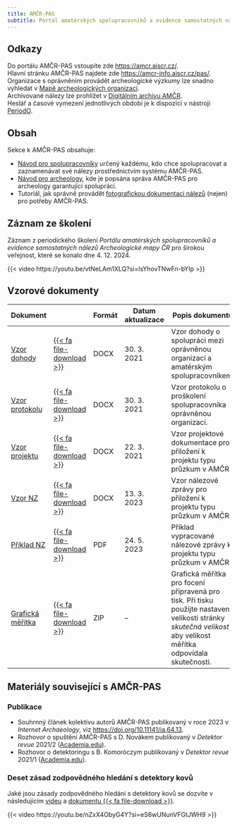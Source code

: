 ```yaml
---
title: AMČR-PAS
subtitle: Portál amatérských spolupracovníků a evidence samostatných nálezů AMČR
---
```


::: {.callout-note}

## Odkazy

Do portálu AMČR-PAS vstoupíte zde [https://amcr.aiscr.cz/](https://amcr.aiscr.cz/){.external}.  
Hlavní stránku AMČR-PAS najdete zde [https://amcr-info.aiscr.cz/pas/](https://amcr-info.aiscr.cz/pas/){.external}.  
Organizace s oprávněním provádět archeologické výzkumy lze snadno vyhledat v [Mapě archeologických organizací](https://oao.aiscr.cz/){.external}.  
Archivované nálezy lze prohlížet v [Digitálním archivu AMČR](https://digiarchiv.aiscr.cz/results?entity=samostatny_nalez){.external}.  
Heslář a časové vymezení jednotlivých období je k dispozici v nástroji [PeriodO](http://n2t.net/ark:/99152/p0wctqt){.external}.  

:::

::: {.callout-important}

## Obsah

Sekce k AMČR-PAS obsahuje:

- [Návod pro spolupracovníky](amater.qmd) určený každému, kdo chce spolupracovat a zaznamenávat své nálezy prostřednictvím systému AMČR-PAS.
- [Návod pro archeology](archeolog.qmd), kde je popsána správa AMČR-PAS pro archeology garantující spolupráci.
- Tutoriál, jak správně provádět [fotografickou dokumentaci nálezů](foto.qmd) (nejen) pro potřeby AMČR-PAS.

:::


## Záznam ze školení

Záznam z periodického školení *Portálu amatérských spolupracovníků a evidence samostatných nálezů Archeologické mapy ČR* pro širokou veřejnost, které se konalo dne 4. 12. 2024. 

{{< video https://youtu.be/vtNeLAm1XLQ?si=lsYhovTNwFn-bYIp >}}

<!-- ## Periodická školení 

Archeologické ústavy AV ČR v Praze a Brně provádějí periodická online školení k systému AMČR-PAS. Registrovat se lze na následujícím [odkazu](https://forms.gle/Hkoygb6GgTueC7HeA){.external}.

Školení se zabývá dvěma oblastmi: 

1. metodika spolupráce a její zákonný rámec, vč. základních pravidel působení hledače v terénu; 
2. fungování portálu AMČR-PAS a způsob jeho využití z pohledu uživatele. 

Následuje vždy diskuse na základě pokládaných dotazů. Školení je určeno primárně pro širokou veřejnost, vítáni jsou však i odborní pracovníci v archeologii a památkové péči. Přesné datum školení bude stanoveno vždy v několikatýdenním předstihu na základě projeveného zájmu (obvykle ve čtvrtletních až pololetních cyklech). Před setkáním Vám na uvedený email zašleme další informace o tom, jak se k online setkání připojit. -->

## Vzorové dokumenty 

::: {.column-body-outset-right}

| Dokument | | Formát | Datum  aktualizace | Popis dokumentu |
|----------|-|--------|--------------------|-----------------|
| [Vzor dohody](AMCR-PAS_dohoda_vzor.docx) | [{{< fa file-download >}}](AMCR-PAS_dohoda_vzor.docx) | DOCX | 30. 3. 2021 | Vzor dohody o spolupráci mezi oprávněnou organizací a amatérským spolupracovníkem. |
| [Vzor protokolu](AMCR-PAS_protokol_vzor.docx) | [{{< fa file-download >}}](AMCR-PAS_protokol_vzor.docx) | DOCX | 30. 3. 2021 | Vzor protokolu o proškolení spolupracovníka oprávněnou organizací. |
| [Vzor projektu](AMCR-PAS_projekt_vzor.docx) | [{{< fa file-download >}}](AMCR-PAS_projekt_vzor.docx) | DOCX | 22. 3. 2021 | Vzor projektové dokumentace pro přiložení k projektu typu průzkum v AMČR. |
| [Vzor NZ](AMCR-PAS_NZ_vzor.docx) | [{{< fa file-download >}}](AMCR-PAS_NZ_vzor.docx) | DOCX | 13. 3. 2023 | Vzor nálezové zprávy pro přiložení k projektu typu průzkum v AMČR. |
| [Příklad NZ](AMCR-PAS_NZ_priklad.pdf) | [{{< fa file-download >}}](AMCR-PAS_NZ_priklad.pdf) | PDF | 24. 5. 2023 | Příklad vypracované nálezové zprávy k projektu typu průzkum v AMČR.                |
| [Grafická měřítka](AMCR-PAS_meritka.zip) | [{{< fa file-download >}}](AMCR-PAS_meritka.zip) | ZIP | -- | Grafická měřítka pro focení připravená pro tisk. Při tisku použijte nastavení velikosti stránky *skutečná velikost*, aby velikost měřítka odpovídala skutečnosti. |

:::


## Materiály související s AMČR-PAS 

### Publikace

- Souhrnný článek kolektivu autorů AMČR-PAS publikovaný v roce 2023 v *Internet Archaeology*, viz [https://doi.org/10.11141/ia.64.13](https://doi.org/10.11141/ia.64.13){.external}.
- Rozhovor o spuštění AMČR-PAS s D. Novákem publikovaný v *Detektor revue* 2021/2 ([Academia.edu](https://www.academia.edu/46580582/Jak_neztr%C3%A1cet_historii_How_not_to_Lose_History){.external}).
- Rozhovor o detektoringu s B. Komoróczym publikovaný v *Detektor revue* 2021/1 ([Academia.edu](https://www.academia.edu/45093423/Poj%C4%8Fme_historii_objevovat_spole%C4%8Dn%C4%9B){.external}).


### Deset zásad zodpovědného hledání s detektory kovů

Jaké jsou zásady zodpovědného hledání s detektory kovů se dozvíte v následujícím [videu](https://youtu.be/nZxX4ObyG4Y?si=eS6wUNunVFGtJWH9){.external} a [dokumentu {{< fa file-download >}}](https://amcr-info.aiscr.cz/_nove/downloads/Zodpovedne_hledani.pdf).

{{< video https://youtu.be/nZxX4ObyG4Y?si=eS6wUNunVFGtJWH9 >}}
